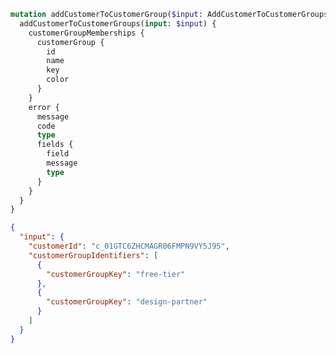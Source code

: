 ```graphql filename="Mutation"
mutation addCustomerToCustomerGroup($input: AddCustomerToCustomerGroupsInput!) {
  addCustomerToCustomerGroups(input: $input) {
    customerGroupMemberships {
      customerGroup {
        id
        name
        key
        color
      }
    }
    error {
      message
      code
      type
      fields {
        field
        message
        type
      }
    }
  }
}
```

```json filename="Variables"
{
  "input": {
    "customerId": "c_01GTC6ZHCMAGR06FMPN9VY5J95",
    "customerGroupIdentifiers": [
      {
        "customerGroupKey": "free-tier"
      },
      {
        "customerGroupKey": "design-partner"
      }
    ]
  }
}
```
